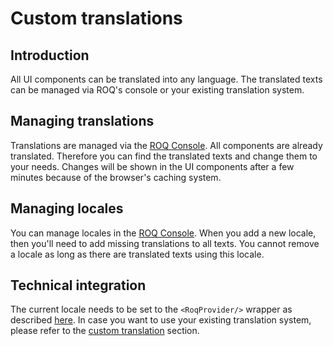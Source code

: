 
# Custom translations

## Introduction

All UI components can be translated into any language. The translated texts can be managed via ROQ's console or your
existing translation system.

## Managing translations

Translations are managed via the [ROQ Console](https://console.roq.tech/). All components are already translated. Therefore
you can find the translated texts and change them to your needs. Changes will be shown in the UI
components after a few minutes because of the browser's caching system.

## Managing locales

You can manage locales in the [ROQ Console](https://console.roq.tech/). When you add a new locale, then you'll need to add
missing translations to all texts. You cannot remove a locale as long as there are translated texts using this locale.

## Technical integration

The current locale needs to be set to the `<RoqProvider/>` wrapper as
described [here](/translations/custom-translations#loading-translations-in-code). In case you want to use your existing 
translation
system, please refer to the [custom translation](/translations/custom-translations) section.